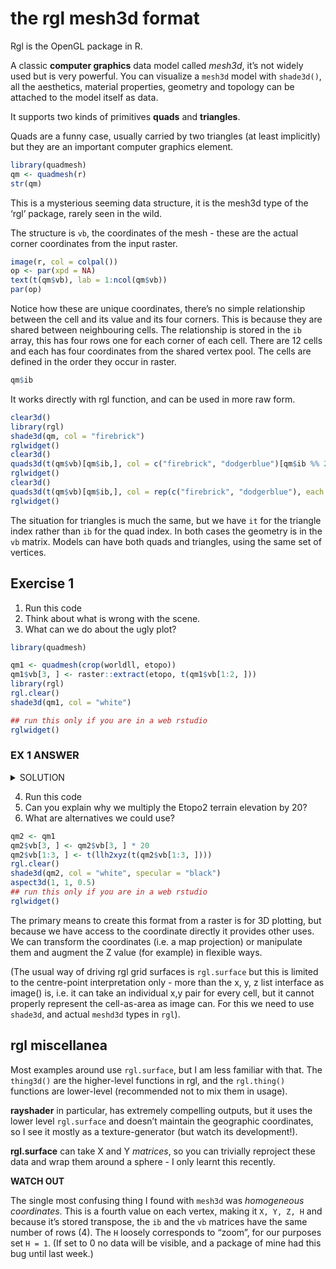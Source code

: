 

# the rgl mesh3d format

Rgl is the OpenGL package in R. 

A classic **computer graphics** data model called *mesh3d*, it's not widely used but is very powerful. You can visualize a `mesh3d` model with `shade3d()`, all the aesthetics, material properties, geometry and topology can be attached to the model
itself as data. 

It supports two kinds of primitives **quads** and **triangles**. 

Quads are a funny case, usually carried by two triangles (at least implicitly) but they are an important computer graphics element. 


```r
library(quadmesh)
qm <- quadmesh(r)
str(qm)
```


This is a mysterious seeming data structure, it is the mesh3d type of the 'rgl' package, rarely seen in the wild. 

The structure is `vb`, the coordinates of the mesh - these are the
actual corner coordinates from the input raster.  

```r
image(r, col = colpal())
op <- par(xpd = NA)
text(t(qm$vb), lab = 1:ncol(qm$vb))
par(op)
```


Notice how these are unique coordinates, there's no simple relationship between the cell and its value and its four corners. This is because they are shared between neighbouring cells. The relationship is stored in the `ib` array, this has four rows one for each corner of each cell. There are 12 cells and each has four coordinates from the shared vertex pool. The cells are defined in the order they occur in raster. 

```r
qm$ib
```

It works directly with rgl function, and can be used in more raw form. 


```r
clear3d()
library(rgl)
shade3d(qm, col = "firebrick")
rglwidget()
clear3d()
quads3d(t(qm$vb)[qm$ib,], col = c("firebrick", "dodgerblue")[qm$ib %% 2 + 1])
rglwidget()
clear3d()
quads3d(t(qm$vb)[qm$ib,], col = rep(c("firebrick", "dodgerblue"), each = 4))
rglwidget()
```

The situation for triangles is much the same, but we have `it` for the triangle index rather than `ib` for the quad index. In both cases the geometry is in the `vb` matrix. Models can have both quads and triangles, using the same set of vertices. 





## Exercise 1

1. Run this code 
2. Think about what is wrong with the scene. 
3. What can we do about the ugly plot? 

```r
library(quadmesh)

qm1 <- quadmesh(crop(worldll, etopo))
qm1$vb[3, ] <- raster::extract(etopo, t(qm1$vb[1:2, ]))
library(rgl)
rgl.clear()
shade3d(qm1, col = "white")

## run this only if you are in a web rstudio
rglwidget()

```

### EX 1 ANSWER

<details><summary>SOLUTION</summary>
<p>

We need to modify the aspect ratio, because we are plotting coordinates in degrees against elevation in metres. There's no one right answer, getting a sensible aspect ratio will depend on the data in the scene. 

```r
aspect3d(1, 1, 0.05)
## run this only if you are in a web rstudio
rglwidget()
```

</p>
</details>


4. Run this code 
5. Can you explain why we multiply the Etopo2 terrain elevation by 20? 
6. What are alternatives we could use? 

```r
qm2 <- qm1
qm2$vb[3, ] <- qm2$vb[3, ] * 20
qm2$vb[1:3, ] <- t(llh2xyz(t(qm2$vb[1:3, ])))
rgl.clear()
shade3d(qm2, col = "white", specular = "black")
aspect3d(1, 1, 0.5)
## run this only if you are in a web rstudio
rglwidget()

```




The primary means to create this format from a raster is for 3D plotting, but because we have access to the coordinate directly it provides other uses. We can transform the coordinates (i.e. a map projection) or manipulate them and augment the Z value (for example) in flexible ways. 

(The usual way of driving rgl grid surfaces is `rgl.surface` but this is limited to the centre-point interpretation only - more than the x, y, z list interface as image() is, i.e. it can take an individual x,y pair for every cell, but it cannot properly represent the cell-as-area as image can. For this we need to use `shade3d`, and actual `meshd3d` types in `rgl`). 


## rgl miscellanea

Most examples around use `rgl.surface`, but I am less familiar with that. The `thing3d()` are the higher-level functions in rgl, and the `rgl.thing()` functions are lower-level (recommended not to mix them in usage). 

**rayshader** in particular, has extremely compelling outputs, but it uses the lower level `rgl.surface` and doesn't maintain the geographic coordinates, so I see it mostly as a texture-generator (but watch its development!). 


**rgl.surface** can take X and Y *matrices*, so you can trivially reproject these data
and wrap them around a sphere - I only learnt this recently. 


**WATCH OUT**

The single most confusing thing I found with `mesh3d` was *homogeneous coordinates*. This is a fourth value on each vertex, making it `X, Y, Z, H` and because it's stored transpose, the `ib` and the `vb` matrices have the same number of rows (4). The `H` loosely corresponds to "zoom", for our purposes set `H = 1`. (If set to 0 no data will be visible, and a package of mine had this bug until last week.)



